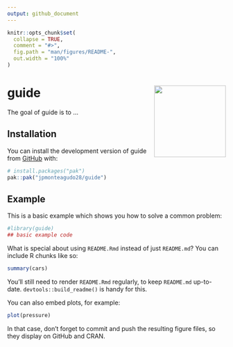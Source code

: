 ```yaml
---
output: github_document
---
```


<!-- README.md is generated from README.Rmd. Please edit that file -->

```r
knitr::opts_chunk$set(
  collapse = TRUE,
  comment = "#>",
  fig.path = "man/figures/README-",
  out.width = "100%"
)
```

# guide <img src="man/figures/logo.png" align="right" height="165"/>

<!-- badges: start -->
<!-- badges: end -->

The goal of guide is to ...

## Installation

You can install the development version of guide from [GitHub](https://github.com/) with:

``` r
# install.packages("pak")
pak::pak("jpmonteagudo28/guide")
```

## Example

This is a basic example which shows you how to solve a common problem:

```r
#library(guide)
## basic example code
```

What is special about using `README.Rmd` instead of just `README.md`? You can include R chunks like so:

```r
summary(cars)
```

You'll still need to render `README.Rmd` regularly, to keep `README.md` up-to-date. `devtools::build_readme()` is handy for this.

You can also embed plots, for example:

```r
plot(pressure)
```

In that case, don't forget to commit and push the resulting figure files, so they display on GitHub and CRAN.
